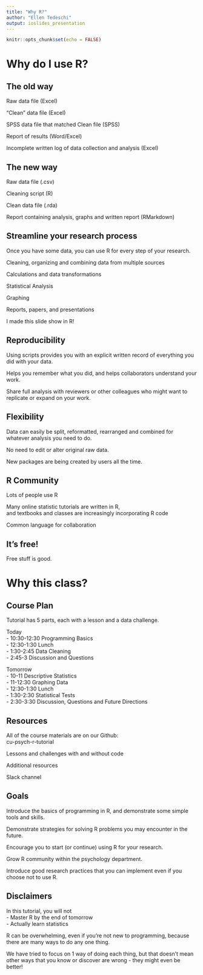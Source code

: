 ```yaml
---
title: "Why R?"
author: "Ellen Tedeschi"
output: ioslides_presentation
---
```


```r
knitr::opts_chunk$set(echo = FALSE)
```

# Why do I use R?

## The old way {.build}
Raw data file (Excel)  

"Clean" data file (Excel)  

SPSS data file that matched Clean file (SPSS)  

Report of results (Word/Excel)  

Incomplete written log of data collection and analysis (Excel)  


## The new way {.build}
Raw data file (.csv)  

Cleaning script (R)  

Clean data file (.rda)  

Report containing analysis, graphs and written report (RMarkdown) 


## Streamline your research process {.build}

Once you have some data, you can use R for every step of your research.  

Cleaning, organizing and combining data from multiple sources  

Calculations and data transformations  

Statistical Analysis  

Graphing  

Reports, papers, and presentations  

I made this slide show in R!  

## Reproducibility {.build}

Using scripts provides you with an explicit written record of everything you did with your data.  

Helps you remember what you did, and helps collaborators understand your work.  

Share full analysis with reviewers or other colleagues who might want to replicate or expand on your work.   

## Flexibility {.build}

Data can easily be split, reformatted, rearranged and combined for whatever analysis you need to do.  

No need to edit or alter original raw data.  

New packages are being created by users all the time.  

## R Community {.build}

Lots of people use R  

Many online statistic tutorials are written in R,  
and textbooks and classes are increasingly incorporating R code  

Common language for collaboration  

## It's free!

Free stuff is good.

# Why this class?

## Course Plan {.build}
Tutorial has 5 parts, each with a lesson and a data challenge.

Today  
- 10:30-12:30 Programming Basics  
- 12:30-1:30 Lunch  
- 1:30-2:45 Data Cleaning  
- 2:45-3 Discussion and Questions  

Tomorrow  
- 10-11 Descriptive Statistics  
- 11-12:30 Graphing Data  
- 12:30-1:30 Lunch  
- 1:30-2:30 Statistical Tests  
- 2:30-3:30 Discussion, Questions and Future Directions  

## Resources {.build}

All of the course materials are on our Github:  
cu-psych-r-tutorial  

Lessons and challenges with and without code  

Additional resources   

Slack channel  

## Goals {.build}

Introduce the basics of programming in R, and demonstrate some simple tools and skills.  

Demonstrate strategies for solving R problems you may encounter in the future.    

Encourage you to start (or continue) using R for your research.  

Grow R community within the psychology department.

Introduce good research practices that you can implement even if you choose not to use R.

## Disclaimers {.build}

In this tutorial, you will not  
- Master R by the end of tomorrow  
- Actually learn statistics  

R can be overwhelming, even if you're not new to programming, because there are many ways to do any one thing.  

We have tried to focus on 1 way of doing each thing, but that doesn't mean other ways that you know or discover are wrong - they might even be better!
